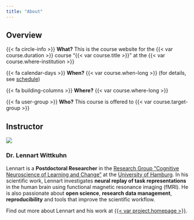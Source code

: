```yaml
---
title: "About"
---
```


## Overview

{{< fa circle-info >}} **What?** This is the course website for the {{< var course.duration >}} course "{{< var course.title >}}" at the {{< var course.where-institution >}}

{{< fa calendar-days >}} **When?**  {{< var course.when-long >}} (for details, see [schedule](schedule.qmd))

{{< fa building-columns >}} **Where?** {{< var course.where-long >}}

{{< fa user-group >}} **Who?** This course is offered to {{< var course.target-group >}}

## Instructor

::: grid
::: g-col-4
![](images/photo-wittkuhn-uhh.jpg){fig-alt="A portrait photo of Lennart Wittkuhn."}
:::

::: g-col-8
### Dr. Lennart Wittkuhn

Lennart is a **Postdoctoral Researcher** in the [Research Group "Cognitive Neuroscience of Learning and Change"](https://www.psy.uni-hamburg.de/en/arbeitsbereiche/lern-und-veraenderungsmechanismen.html) at the [University of Hamburg](https://www.uni-hamburg.de/en.html).
In his scientific work, Lennart investigates **neural replay of task representations** in the human brain using functional magnetic resonance imaging (fMRI).
He is also passionate about **open science**, **research data management**, **reproducibility** and tools that improve the scientific workflow.

Find out more about Lennart and his work at [{{< var project.homepage >}}]({{< var project.homepage >}}).

:::
:::
